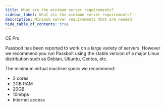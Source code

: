 ```yaml
---
title: What are the minimum server requirements?
sidebar_label: What are the minimum server requirements?
description: Minimum server requirements that are needed
hide_table_of_contents: true
---
```



<div style={{display: "flex", gap: "1rem"}}>
  <Chips link="https://www.passbolt.com/ce/docker" isUnderMainTitle={true}>CE</Chips>
  <Chips link="https://www.passbolt.com/pricing/pro" isUnderMainTitle={true}>Pro</Chips>
</div>

Passbolt has been reported to work on a large variety of servers.
However we recommend you run Passbolt using the stable version of a major Linux distribution such as Debian,
Ubuntu, Centos, etc.

The minimum virtual machine specs we recommend:
- 2 cores
- 2GB RAM
- 20GB
- 10mbps
- Internet access
